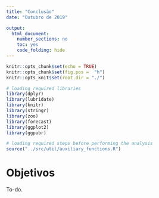 ```yaml
---
title: "Conclusão"
date: "Outubro de 2019"

output:
  html_document: 
    number_sections: no
    toc: yes
    code_folding: hide
---
```


```r
knitr::opts_chunk$set(echo = TRUE)
knitr::opts_chunk$set(fig.pos =  "h")
knitr::opts_knit$set(root.dir = "./")

# loading required libraries
library(dplyr)
library(lubridate)
library(knitr)
library(stringr)
library(zoo)
library(forecast)
library(ggplot2)
library(ggpubr)
```

```r
# loading required steps before performing the analysis
source("../src/util/auxiliary_functions.R")
```

# Objetivos

To-do.